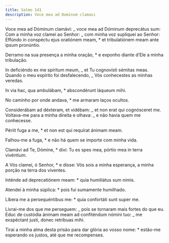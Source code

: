 ```yaml
---
title: Salmo 141
description: Voce mea ad Dominum clamavi
---
```


<div class="side-by-side not-content">

Voce mea ad Dóminum clamávi: _ voce mea ad Dóminum deprecátus sum: Com a minha voz clamei ao Senhor: _ com minha voz supliquei ao Senhor: Effúndo in conspéctu ejus oratiónem meam, \* et tribulatiónem meam ante ipsum pronúntio.

Derramo na sua presença a minha oração, \* e exponho diante d’Ele a minha tribulação.

In deficiéndo ex me spíritum meum, _ et Tu cognovísti sémitas meas. Quando o meu espírito foi desfalecendo, _ Vós conhecestes as minhas veredas.

In via hac, qua ambulábam, \* abscondérunt láqueum mihi.

No caminho por onde andava, \* me armaram laços ocultos.

Considerábam ad déxteram, et vidébam: _ et non erat qui cognósceret me. Voltava-me para a minha direita e olhava: _ e não havia quem me conhecesse.

Périit fuga a me, \* et non est qui requírat ánimam meam.

Falhou-me a fuga, \* e não há quem se importe com minha vida.

Clamávi ad Te, Dómine, \* dixi: Tu es spes mea, pórtio mea in terra vivéntium.

A Vós clamei, ó Senhor, \* e disse: Vós sois a minha esperança, a minha porção na terra dos viventes.

Inténde ad deprecatiónem meam: \* quia humiliátus sum nimis.

Atendei à minha súplica: \* pois fui sumamente humilhado.

Líbera me a persequéntibus me: \* quia confortáti sunt super me.

Livrai-me dos que me perseguem: _ pois se tornaram mais fortes do que eu. Educ de custódia ánimam meam ad confiténdum nómini tuo: _ me exspéctant justi, donec retríbuas mihi.

Tirai a minha alma desta prisão para dar glória ao vosso nome: \* estão-me esperando os justos, até que me recompenses.

</div>
